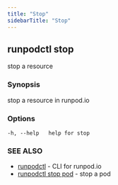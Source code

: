 ```yaml
---
title: "Stop"
sidebarTitle: "Stop"
---
```


## runpodctl stop

stop a resource

### Synopsis

stop a resource in runpod.io

### Options

```text
-h, --help   help for stop
```

### SEE ALSO

* [runpodctl](/runpodctl/reference/runpodctl) - CLI for runpod.io
* [runpodctl stop pod](/runpodctl/reference/runpodctl-stop-pod) - stop a pod
